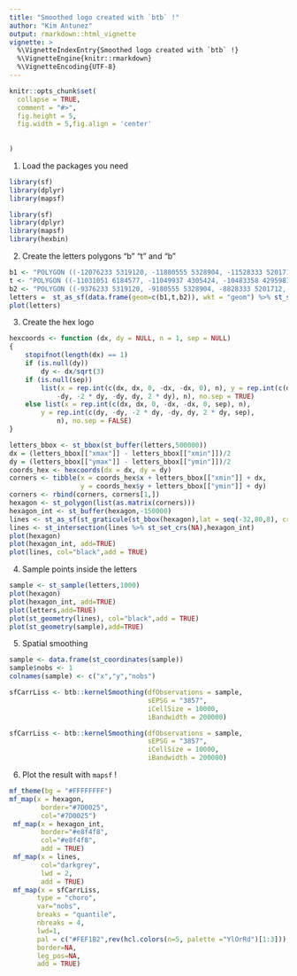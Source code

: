 ```yaml
---
title: "Smoothed logo created with `btb` !"
author: "Kim Antunez"
output: rmarkdown::html_vignette
vignette: >
  %\VignetteIndexEntry{Smoothed logo created with `btb` !}
  %\VignetteEngine{knitr::rmarkdown}
  %\VignetteEncoding{UTF-8}
---
```


```r
knitr::opts_chunk$set(
  collapse = TRUE,
  comment = "#>",
  fig.height = 5,
  fig.width = 5,fig.align = 'center'
  
  
)
```

1. Load the packages you need

```r
library(sf)
library(dplyr)
library(mapsf)
```

```r
library(sf)
library(dplyr)
library(mapsf)
library(hexbin)
```

2. Create the letters polygons "b" "t" and "b"

```r
b1 <- "POLYGON ((-12076233 5319120, -11880555 5328904, -11528333 5201712,-11362006 4986466, -11391358 4683163, -11479413 4438565, -11782715 4311374,-12448023 4340726, -12389319 6229026, -12017530 6229026, -12076233 5319120),(-12164208 4569828, -11795932 4579271, -11663730 4692586, -11682616 4938104,-12145322 5060862, -12164208 4569828))"
t <- "POLYGON ((-11031051 6184577, -11049937 4305424, -10483358 4295981,-10218955 4456512, -10077310 4692586, -10426700 4702029, -10719433 4579271,-10719433 5032534, -10709990 5315823, -10332271 5315823, -10285056 5561340,-10700547 5561340, -10709990 6146805, -11031051 6184577))"                                                           
b2 <- "POLYGON ((-9376233 5319120, -9180555 5328904, -8828333 5201712,-8662006 4986466, -8691358 4683163, -8779413 4438565, -9082715 4311374,-9748023 4340726, -9689319 6229026, -9317530 6229026, -9376233 5319120),(-9464208 4569828, -9095932 4579271, -8963730 4692586, -8982616 4938104,-9445322 5060862, -9464208 4569828))" 
letters =  st_as_sf(data.frame(geom=c(b1,t,b2)), wkt = "geom") %>% st_set_crs(3857)
plot(letters)
```

3. Create the hex logo

```r
hexcoords <- function (dx, dy = NULL, n = 1, sep = NULL) 
{
    stopifnot(length(dx) == 1)
    if (is.null(dy)) 
        dy <- dx/sqrt(3)
    if (is.null(sep)) 
        list(x = rep.int(c(dx, dx, 0, -dx, -dx, 0), n), y = rep.int(c(dy, 
            -dy, -2 * dy, -dy, dy, 2 * dy), n), no.sep = TRUE)
    else list(x = rep.int(c(dx, dx, 0, -dx, -dx, 0, sep), n), 
        y = rep.int(c(dy, -dy, -2 * dy, -dy, dy, 2 * dy, sep), 
            n), no.sep = FALSE)
}
```

```r
letters_bbox <- st_bbox(st_buffer(letters,500000))
dx = (letters_bbox[["xmax"]] - letters_bbox[["xmin"]])/2
dy = (letters_bbox[["ymax"]] - letters_bbox[["ymin"]])/2
coords_hex <- hexcoords(dx = dx, dy = dy)
corners <- tibble(x = coords_hex$x + letters_bbox[["xmin"]] + dx,
                  y = coords_hex$y + letters_bbox[["ymin"]] + dy)
corners <- rbind(corners, corners[1,])
hexagon <- st_polygon(list(as.matrix(corners)))
hexagon_int <- st_buffer(hexagon,-150000)
lines <- st_as_sf(st_graticule(st_bbox(hexagon),lat = seq(-32,80,8), crs = 2154)) 
lines <- st_intersection(lines %>% st_set_crs(NA),hexagon_int)
plot(hexagon)
plot(hexagon_int, add=TRUE)
plot(lines, col="black",add = TRUE)
```

4. Sample points inside the letters

```r
sample <- st_sample(letters,1000)
plot(hexagon)
plot(hexagon_int, add=TRUE)
plot(letters,add=TRUE)
plot(st_geometry(lines), col="black",add = TRUE)
plot(st_geometry(sample),add=TRUE)
```

5. Spatial smoothing 

```r
sample <- data.frame(st_coordinates(sample))
sample$nobs <- 1
colnames(sample) <- c("x","y","nobs")
```

```r
sfCarrLiss <- btb::kernelSmoothing(dfObservations = sample, 
                                   sEPSG = "3857",
                                   iCellSize = 10000, 
                                   iBandwidth = 200000)

```

```r
sfCarrLiss <- btb::kernelSmoothing(dfObservations = sample, 
                                   sEPSG = "3857",
                                   iCellSize = 10000, 
                                   iBandwidth = 200000)
```



6. Plot the result with `mapsf` !

```r
mf_theme(bg = "#FFFFFFFF")
mf_map(x = hexagon, 
        border="#7D0025",
        col="#7D0025")
 mf_map(x = hexagon_int, 
        border="#e8f4f8",
        col="#e8f4f8",
        add = TRUE)
 mf_map(x = lines, 
        col="darkgrey",
        lwd = 2,
        add = TRUE)
 mf_map(x = sfCarrLiss, 
       type = "choro",
       var="nobs",
       breaks = "quantile",
       nbreaks = 4,
       lwd=1,
       pal = c("#FEF1B2",rev(hcl.colors(n=5, palette ="YlOrRd")[1:3])),
       border=NA,
       leg_pos=NA,
       add = TRUE)
```
